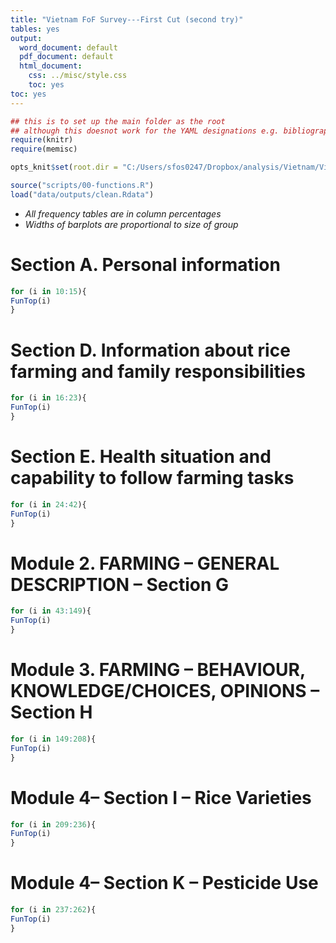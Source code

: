 ---
title: "Vietnam FoF Survey---First Cut (second try)"
tables: yes
output:
  word_document: default
  pdf_document: default
  html_document:
    css: ../misc/style.css
    toc: yes
toc: yes
---
  
```{r "setup", include=FALSE, message = FALSE, warning = FALSE, echo= FALSE}
## this is to set up the main folder as the root
## although this doesnot work for the YAML designations e.g. bibliography, css files etc..:(
require(knitr)
require(memisc)

opts_knit$set(root.dir = "C:/Users/sfos0247/Dropbox/analysis/Vietnam/VietnamSurvey")
```


```{r intro, echo = FALSE, warning = FALSE, message = FALSE}
source("scripts/00-functions.R")
load("data/outputs/clean.Rdata")
```  

* *All  frequency tables are in column percentages*
* *Widths of barplots are proportional to size of group*
  
  
# Section A. Personal information


```{r results='asis', echo=FALSE, fig.height=5}
for (i in 10:15){
FunTop(i)
}
```

  
#  Section D. Information about rice farming and family responsibilities 

```{r results='asis', echo=FALSE, fig.height=5}
for (i in 16:23){
FunTop(i)
}
```

# Section E. Health situation and capability to follow farming tasks 
```{r results='asis', echo=FALSE, fig.height=5}
for (i in 24:42){
FunTop(i)
}
```



# Module 2. FARMING – GENERAL DESCRIPTION -- Section G

```{r results='asis', echo=FALSE, fig.height=5}
for (i in 43:149){
FunTop(i)
}
```

# Module 3. FARMING – BEHAVIOUR, KNOWLEDGE/CHOICES, OPINIONS -- Section H

```{r results='asis', echo=FALSE, fig.height=5}
for (i in 149:208){
FunTop(i)
}
```

# Module 4-- Section I – Rice Varieties

```{r results='asis', echo=FALSE, fig.height=5}
for (i in 209:236){
FunTop(i)
}
```

# Module 4-- Section K – Pesticide Use

```{r results='asis', echo=FALSE, fig.height=5}
for (i in 237:262){
FunTop(i)
}
```
<!--
  rmarkdown::render("scripts/r03-first-cut.Rmd", output_format = "html_document", output_dir = "reports")
-->
